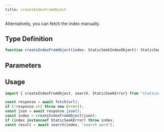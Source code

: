 ```yaml
---
title: createIndexFromObject
---
```


Alternatively, you can fetch the index manually.

## Type Definition

```typescript
function createIndexFromObject(index: StaticSeekIndexObject): StaticSeekIndex | StaticSeekError;
```

## Parameters

## Usage

```typescript
import { createIndexFromObject, search, StaticSeekError} from "staticseek";

const response = await fetch(url);
if (!response.ok) throw new Error();
const json = await response.json();
const index = createIndexFromObject(json);
if (index instanceof StaticSeekError) throw index;
const result = await search(index, "search word");

